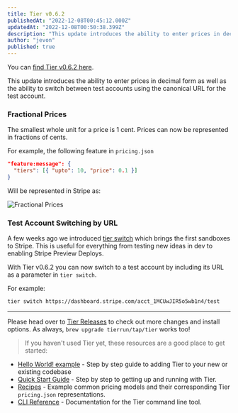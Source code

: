 ```yaml
---
title: Tier v0.6.2
publishedAt: "2022-12-08T00:45:12.000Z"
updatedAt: "2022-12-08T00:50:38.399Z"
description: "This update introduces the ability to enter prices in decimal form as well as the ability to switch between test accounts using the canonical URL for the test account."
author: "jevon"
published: true
---
```


You can [find Tier v0.6.2 here](https://github.com/tierrun/tier/releases).

This update introduces the ability to enter prices in decimal form as well as the ability to switch between test accounts using the canonical URL for the test account.

### Fractional Prices

The smallest whole unit for a price is 1 cent. Prices can now be represented in fractions of cents.

For example, the following feature in `pricing.json`

```json
"feature:message": {
  "tiers": [{ "upto": 10, "price": 0.1 }]
}
```

Will be represented in Stripe as:

![Fractional Prices](../images/changelog/tier-v062/fractional-prices.png)

### Test Account Switching by URL

A few weeks ago we introduced [tier switch](/blog/tier-switch-git-branch-stripe) which brings the first sandboxes to Stripe. This is useful for everything from testing new ideas in dev to enabling Stripe Preview Deploys.

With Tier v0.6.2 you can now switch to a test account by including its URL as a parameter in `tier switch`.

For example:

```bash
tier switch https://dashboard.stripe.com/acct_1MCUwJIR5o5wb1n4/test
```

---

Please head over to [Tier Releases](/releases) to check out more changes and install options. As always, `brew upgrade tierrun/tap/tier` works too!

> If you haven't used Tier yet, these resources are a good place to get started:

- [Hello World! example](/blog/tier-hello-world-demo) - Step by step guide to adding Tier to your new or existing codebase
- [Quick Start Guide](/docs/quickstart) - Step by step to getting up and running with Tier.
- [Recipes](/docs/recipes) - Example common pricing models and their corresponding Tier `pricing.json` representations.
- [CLI Reference](/docs/cli) - Documentation for the Tier command line tool.
